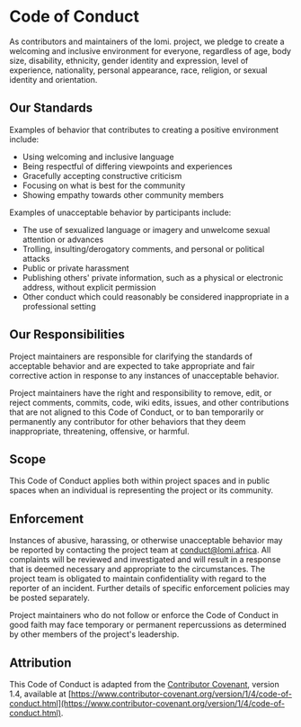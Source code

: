 # Code of Conduct

As contributors and maintainers of the lomi. project, we pledge to create a welcoming and inclusive environment for everyone, regardless of age, body size, disability, ethnicity, gender identity and expression, level of experience, nationality, personal appearance, race, religion, or sexual identity and orientation.

## Our Standards

Examples of behavior that contributes to creating a positive environment include:

- Using welcoming and inclusive language
- Being respectful of differing viewpoints and experiences
- Gracefully accepting constructive criticism
- Focusing on what is best for the community
- Showing empathy towards other community members

Examples of unacceptable behavior by participants include:

- The use of sexualized language or imagery and unwelcome sexual attention or advances
- Trolling, insulting/derogatory comments, and personal or political attacks
- Public or private harassment
- Publishing others' private information, such as a physical or electronic address, without explicit permission
- Other conduct which could reasonably be considered inappropriate in a professional setting

## Our Responsibilities

Project maintainers are responsible for clarifying the standards of acceptable behavior and are expected to take appropriate and fair corrective action in response to any instances of unacceptable behavior.

Project maintainers have the right and responsibility to remove, edit, or reject comments, commits, code, wiki edits, issues, and other contributions that are not aligned to this Code of Conduct, or to ban temporarily or permanently any contributor for other behaviors that they deem inappropriate, threatening, offensive, or harmful.

## Scope

This Code of Conduct applies both within project spaces and in public spaces when an individual is representing the project or its community.

## Enforcement

Instances of abusive, harassing, or otherwise unacceptable behavior may be reported by contacting the project team at [conduct@lomi.africa](mailto:conduct@lomi.africa). All complaints will be reviewed and investigated and will result in a response that is deemed necessary and appropriate to the circumstances. The project team is obligated to maintain confidentiality with regard to the reporter of an incident. Further details of specific enforcement policies may be posted separately.

Project maintainers who do not follow or enforce the Code of Conduct in good faith may face temporary or permanent repercussions as determined by other members of the project's leadership.

## Attribution

This Code of Conduct is adapted from the [Contributor Covenant](https://www.contributor-covenant.org), version 1.4, available at [https://www.contributor-covenant.org/version/1/4/code-of-conduct.html](https://www.contributor-covenant.org/version/1/4/code-of-conduct.html). 